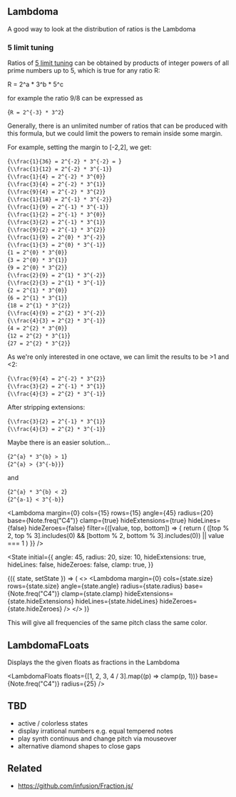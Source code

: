 
## Lambdoma

A good way to look at the distribution of ratios is the Lambdoma

### 5 limit tuning

Ratios of [5 limit tuning](https://en.wikipedia.org/wiki/Five-limit_tuning) can be obtained by products of integer powers of all prime numbers up to 5, which is true for any ratio R:

<InlineMath>R = 2^a * 3^b * 5^c</InlineMath>

for example the ratio 9/8 can be expressed as

<InlineMath>{`R = 2^{-3} * 3^2`}</InlineMath>

Generally, there is an unlimited number of ratios that can be produced with this formula, but we could limit the powers to remain inside some margin.

For example, setting the margin to [-2,2], we get:

<InlineMath>{`\\frac{1}{36} = 2^{-2} * 3^{-2} = `}</InlineMath>
<br />
<InlineMath>{`\\frac{1}{12} = 2^{-2} * 3^{-1}`}</InlineMath>
<br />
<InlineMath>{`\\frac{1}{4} = 2^{-2} * 3^{0}`}</InlineMath>
<br />
<InlineMath>{`\\frac{3}{4} = 2^{-2} * 3^{1}`}</InlineMath>
<br />
<InlineMath>{`\\frac{9}{4} = 2^{-2} * 3^{2}`}</InlineMath>
<br />
<InlineMath>{`\\frac{1}{18} = 2^{-1} * 3^{-2}`}</InlineMath>
<br />
<InlineMath>{`\\frac{1}{9} = 2^{-1} * 3^{-1}`}</InlineMath>
<br />
<InlineMath>{`\\frac{1}{2} = 2^{-1} * 3^{0}`}</InlineMath>
<br />
<InlineMath>{`\\frac{3}{2} = 2^{-1} * 3^{1}`}</InlineMath>
<br />
<InlineMath>{`\\frac{9}{2} = 2^{-1} * 3^{2}`}</InlineMath>
<br />
<InlineMath>{`\\frac{1}{9} = 2^{0} * 3^{-2}`}</InlineMath>
<br />
<InlineMath>{`\\frac{1}{3} = 2^{0} * 3^{-1}`}</InlineMath>
<br />
<InlineMath>{`1 = 2^{0} * 3^{0}`}</InlineMath>
<br />
<InlineMath>{`3 = 2^{0} * 3^{1}`}</InlineMath>
<br />
<InlineMath>{`9 = 2^{0} * 3^{2}`}</InlineMath>
<br />
<InlineMath>{`\\frac{2}{9} = 2^{1} * 3^{-2}`}</InlineMath>
<br />
<InlineMath>{`\\frac{2}{3} = 2^{1} * 3^{-1}`}</InlineMath>
<br />
<InlineMath>{`2 = 2^{1} * 3^{0}`}</InlineMath>
<br />
<InlineMath>{`6 = 2^{1} * 3^{1}`}</InlineMath>
<br />
<InlineMath>{`18 = 2^{1} * 3^{2}`}</InlineMath>
<br />
<InlineMath>{`\\frac{4}{9} = 2^{2} * 3^{-2}`}</InlineMath>
<br />
<InlineMath>{`\\frac{4}{3} = 2^{2} * 3^{-1}`}</InlineMath>
<br />
<InlineMath>{`4 = 2^{2} * 3^{0}`}</InlineMath>
<br />
<InlineMath>{`12 = 2^{2} * 3^{1}`}</InlineMath>
<br />
<InlineMath>{`27 = 2^{2} * 3^{2}`}</InlineMath>

As we're only interested in one octave, we can limit the results to be >1 and <2:

<InlineMath>{`\\frac{9}{4} = 2^{-2} * 3^{2}`}</InlineMath>
<br />
<InlineMath>{`\\frac{3}{2} = 2^{-1} * 3^{1}`}</InlineMath>
<br />
<InlineMath>{`\\frac{4}{3} = 2^{2} * 3^{-1}`}</InlineMath>

After stripping extensions:

<InlineMath>{`\\frac{3}{2} = 2^{-1} * 3^{1}`}</InlineMath>
<br />
<InlineMath>{`\\frac{4}{3} = 2^{2} * 3^{-1}`}</InlineMath>

Maybe there is an easier solution...

<InlineMath>{`2^{a} * 3^{b} > 1`}</InlineMath>
<br/>
<InlineMath>{`2^{a} > {3^{-b}}`}</InlineMath>

and 

<InlineMath>{`2^{a} * 3^{b} < 2`}</InlineMath>
<br/>
<InlineMath>{`2^{a-1} < 3^{-b}`}</InlineMath>


<Lambdoma
  margin={0}
  cols={15}
  rows={15}
  angle={45}
  radius={20}
  base={Note.freq("C4")}
  clamp={true}
  hideExtensions={true}
  hideLines={false}
  hideZeroes={false}
  filter={([value, top, bottom]) => {
    return (
      ([top % 2, top % 3].includes(0) &&
        [bottom % 2, bottom % 3].includes(0)) ||
      value === 1
    )
  }}
/>

<State
  initial={{
    angle: 45,
    radius: 20,
    size: 10,
    hideExtensions: true,
    hideLines: false,
    hideZeroes: false,
    clamp: true,
  }}
>
  {({ state, setState }) => (
    <>
      <SimplePopover placement="left-start">
        <LambdomaSettings state={state} setState={setState} />
      </SimplePopover>
      <Lambdoma
        margin={0}
        cols={state.size}
        rows={state.size}
        angle={state.angle}
        radius={state.radius}
        base={Note.freq("C4")}
        clamp={state.clamp}
        hideExtensions={state.hideExtensions}
        hideLines={state.hideLines}
        hideZeroes={state.hideZeroes}
      />
    </>
  )}
</State>

This will give all frequencies of the same pitch class the same color.

## LambdomaFLoats

Displays the the given floats as fractions in the Lambdoma

<LambdomaFloats
  floats={[1, 2, 3, 4 / 3].map((p) => clamp(p, 1))}
  base={Note.freq("C4")}
  radius={25}
/>

## TBD

- active / colorless states
- display irrational numbers e.g. equal tempered notes
- play synth continuus and change pitch via mouseover
- alternative diamond shapes to close gaps

## Related

- https://github.com/infusion/Fraction.js/
